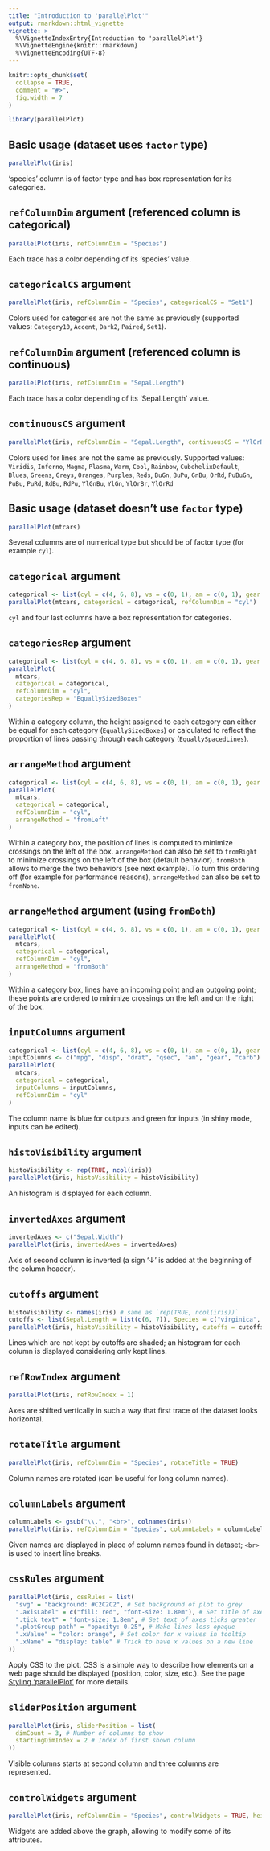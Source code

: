---
title: "Introduction to 'parallelPlot'"
output: rmarkdown::html_vignette
vignette: >
  %\VignetteIndexEntry{Introduction to 'parallelPlot'}
  %\VignetteEngine{knitr::rmarkdown}
  %\VignetteEncoding{UTF-8}
---

```{r, include = FALSE}
knitr::opts_chunk$set(
  collapse = TRUE,
  comment = "#>",
  fig.width = 7
)
```

```{r setup}
library(parallelPlot)
```

## Basic usage (dataset uses `factor` type)

```{r}
parallelPlot(iris)
```

'species' column is of factor type and has box representation for its categories.

## `refColumnDim` argument (referenced column is categorical)

```{r}
parallelPlot(iris, refColumnDim = "Species")
```

Each trace has a color depending of its 'species' value.

## `categoricalCS` argument

```{r}
parallelPlot(iris, refColumnDim = "Species", categoricalCS = "Set1")
```

Colors used for categories are not the same as previously
(supported values: `Category10`, `Accent`, `Dark2`, `Paired`, `Set1`).

## `refColumnDim` argument (referenced column is continuous)

```{r}
parallelPlot(iris, refColumnDim = "Sepal.Length")
```

Each trace has a color depending of its 'Sepal.Length' value.

## `continuousCS` argument

```{r}
parallelPlot(iris, refColumnDim = "Sepal.Length", continuousCS = "YlOrRd")
```

Colors used for lines are not the same as previously. Supported values: `Viridis`, `Inferno`, `Magma`, `Plasma`, `Warm`, `Cool`, `Rainbow`, `CubehelixDefault`, `Blues`, `Greens`, `Greys`, `Oranges`, `Purples`, `Reds`, `BuGn`, `BuPu`, `GnBu`, `OrRd`, `PuBuGn`, `PuBu`, `PuRd`, `RdBu`, `RdPu`, `YlGnBu`, `YlGn`, `YlOrBr`, `YlOrRd`

## Basic usage (dataset doesn't use `factor` type)

```{r}
parallelPlot(mtcars)
```

Several columns are of numerical type but should be of factor type (for example `cyl`).

## `categorical` argument

```{r}
categorical <- list(cyl = c(4, 6, 8), vs = c(0, 1), am = c(0, 1), gear = 3:5, carb = 1:8)
parallelPlot(mtcars, categorical = categorical, refColumnDim = "cyl")
```

`cyl` and four last columns have a box representation for categories.

## `categoriesRep` argument

```{r}
categorical <- list(cyl = c(4, 6, 8), vs = c(0, 1), am = c(0, 1), gear = 3:5, carb = 1:8)
parallelPlot(
  mtcars,
  categorical = categorical,
  refColumnDim = "cyl",
  categoriesRep = "EquallySizedBoxes"
)
```

Within a category column, the height assigned to each category can either be equal for each category (`EquallySizedBoxes`) or calculated to reflect the proportion of lines passing through each category (`EquallySpacedLines`).

## `arrangeMethod` argument

```{r}
categorical <- list(cyl = c(4, 6, 8), vs = c(0, 1), am = c(0, 1), gear = 3:5, carb = 1:8)
parallelPlot(
  mtcars,
  categorical = categorical,
  refColumnDim = "cyl",
  arrangeMethod = "fromLeft"
)
```

Within a category box, the position of lines is computed to minimize crossings on the left of the box. `arrangeMethod` can also be set to `fromRight` to minimize crossings on the left of the box (default behavior). `fromBoth` allows to merge the two behaviors (see next example). To turn this ordering off (for example for performance reasons), `arrangeMethod` can also be set to `fromNone`.

## `arrangeMethod` argument (using `fromBoth`)

```{r}
categorical <- list(cyl = c(4, 6, 8), vs = c(0, 1), am = c(0, 1), gear = 3:5, carb = 1:8)
parallelPlot(
  mtcars,
  categorical = categorical,
  refColumnDim = "cyl",
  arrangeMethod = "fromBoth"
)
```

Within a category box, lines have an incoming point and an outgoing point; these points are ordered to minimize crossings on the left and on the right of the box.

## `inputColumns` argument

```{r}
categorical <- list(cyl = c(4, 6, 8), vs = c(0, 1), am = c(0, 1), gear = 3:5, carb = 1:8)
inputColumns <- c("mpg", "disp", "drat", "qsec", "am", "gear", "carb")
parallelPlot(
  mtcars,
  categorical = categorical,
  inputColumns = inputColumns,
  refColumnDim = "cyl"
)
```

The column name is blue for outputs and green for inputs (in shiny mode, inputs can be edited).

## `histoVisibility` argument

```{r}
histoVisibility <- rep(TRUE, ncol(iris))
parallelPlot(iris, histoVisibility = histoVisibility)
```

An histogram is displayed for each column.

## `invertedAxes` argument

```{r}
invertedAxes <- c("Sepal.Width")
parallelPlot(iris, invertedAxes = invertedAxes)
```

Axis of second column is inverted (a sign '↓' is added at the beginning of the column header).

## `cutoffs` argument

```{r}
histoVisibility <- names(iris) # same as `rep(TRUE, ncol(iris))`
cutoffs <- list(Sepal.Length = list(c(6, 7)), Species = c("virginica", "setosa"))
parallelPlot(iris, histoVisibility = histoVisibility, cutoffs = cutoffs)
```

Lines which are not kept by cutoffs are shaded; an histogram for each column is displayed considering only kept lines.

## `refRowIndex` argument

```{r}
parallelPlot(iris, refRowIndex = 1)
```

Axes are shifted vertically in such a way that first trace of the dataset looks horizontal.

## `rotateTitle` argument

```{r}
parallelPlot(iris, refColumnDim = "Species", rotateTitle = TRUE)
```

Column names are rotated (can be useful for long column names).

## `columnLabels` argument

```{r}
columnLabels <- gsub("\\.", "<br>", colnames(iris))
parallelPlot(iris, refColumnDim = "Species", columnLabels = columnLabels)
```

Given names are displayed in place of column names found in dataset; `<br>` is used to insert line breaks.

## `cssRules` argument

```{r}
parallelPlot(iris, cssRules = list(
  "svg" = "background: #C2C2C2", # Set background of plot to grey
  ".axisLabel" = c("fill: red", "font-size: 1.8em"), # Set title of axes red and greater
  ".tick text" = "font-size: 1.8em", # Set text of axes ticks greater
  ".plotGroup path" = "opacity: 0.25", # Make lines less opaque
  ".xValue" = "color: orange", # Set color for x values in tooltip
  ".xName" = "display: table" # Trick to have x values on a new line
))
```

Apply CSS to the plot. CSS is a simple way to describe how elements on a web page should be displayed (position, color, size, etc.). 
See the page [Styling 'parallelPlot'](styling-parallelPlot.html) for more details.

## `sliderPosition` argument

```{r}
parallelPlot(iris, sliderPosition = list(
  dimCount = 3, # Number of columns to show
  startingDimIndex = 2 # Index of first shown column
))
```

Visible columns starts at second column and three columns are represented.

## `controlWidgets` argument

```{r}
parallelPlot(iris, refColumnDim = "Species", controlWidgets = TRUE, height = 350)
```

Widgets are added above the graph, allowing to modify some of its attributes.
